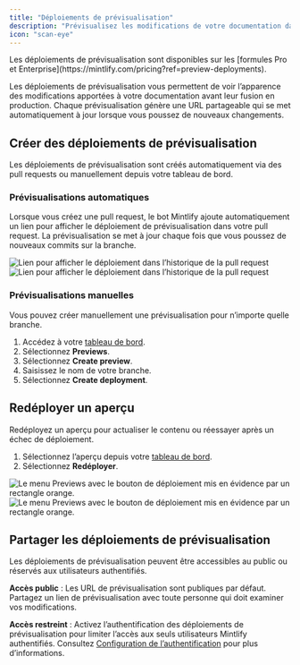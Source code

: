 ```yaml
---
title: "Déploiements de prévisualisation"
description: "Prévisualisez les modifications de votre documentation dans un déploiement en direct"
icon: "scan-eye"
---
```


<Info>
  Les déploiements de prévisualisation sont disponibles sur les [formules Pro et Enterprise](https://mintlify.com/pricing?ref=preview-deployments).
</Info>

Les déploiements de prévisualisation vous permettent de voir l’apparence des modifications apportées à votre documentation avant leur fusion en production. Chaque prévisualisation génère une URL partageable qui se met automatiquement à jour lorsque vous poussez de nouveaux changements.

## Créer des déploiements de prévisualisation

Les déploiements de prévisualisation sont créés automatiquement via des pull requests ou manuellement depuis votre tableau de bord.

### Prévisualisations automatiques

Lorsque vous créez une pull request, le bot Mintlify ajoute automatiquement un lien pour afficher le déploiement de prévisualisation dans votre pull request. La prévisualisation se met à jour chaque fois que vous poussez de nouveaux commits sur la branche.

<Frame>
  <img src="/images/previews/preview-deployment-light.png" alt="Lien pour afficher le déploiement dans l’historique de la pull request" className="block dark:hidden" />

  <img src="/images/previews/preview-deployment-dark.png" alt="Lien pour afficher le déploiement dans l’historique de la pull request" className="hidden dark:block" />
</Frame>

### Prévisualisations manuelles

Vous pouvez créer manuellement une prévisualisation pour n’importe quelle branche.

1. Accédez à votre [tableau de bord](https://dashboard.mintlify.com/).
2. Sélectionnez **Previews**.
3. Sélectionnez **Create preview**.
4. Saisissez le nom de votre branche.
5. Sélectionnez **Create deployment**.

## Redéployer un aperçu

Redéployez un aperçu pour actualiser le contenu ou réessayer après un échec de déploiement.

1. Sélectionnez l’aperçu depuis votre [tableau de bord](https://dashboard.mintlify.com/).
2. Sélectionnez **Redéployer**.

<Frame>
  <img src="/images/previews/redeploy-preview-light.png" alt="Le menu Previews avec le bouton de déploiement mis en évidence par un rectangle orange." className="block dark:hidden" />

  <img src="/images/previews/redeploy-preview-dark.png" alt="Le menu Previews avec le bouton de déploiement mis en évidence par un rectangle orange." className="hidden dark:block" />
</Frame>

## Partager les déploiements de prévisualisation

Les déploiements de prévisualisation peuvent être accessibles au public ou réservés aux utilisateurs authentifiés.

**Accès public** : Les URL de prévisualisation sont publiques par défaut. Partagez un lien de prévisualisation avec toute personne qui doit examiner vos modifications.

**Accès restreint** : Activez l’authentification des déploiements de prévisualisation pour limiter l’accès aux seuls utilisateurs Mintlify authentifiés. Consultez [Configuration de l’authentification](/fr/authentication-personalization/authentication-setup) pour plus d’informations.
